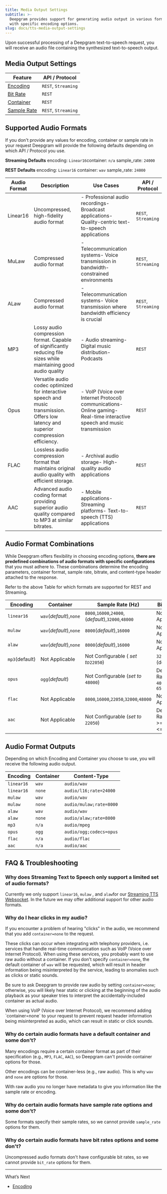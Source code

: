 ```yaml
---
title: Media Output Settings
subtitle: >-
  Deepgram provides support for generating audio output in various formats, each
  with specific encoding options.
slug: docs/tts-media-output-settings
---
```



Upon successful processing of a Deepgram text-to-speech request, you will receive an audio file containing the synthesized text-to-speech output.

## Media Output Settings

| Feature                              | API / Protocol      |
| ------------------------------------ | ------------------- |
| [Encoding](/docs/tts-encoding)       | `REST`, `Streaming` |
| [Bit Rate](/docs/tts-bit-rate)       | `REST`              |
| [Container](/docs/tts-container)     | `REST`              |
| [Sample Rate](/docs/tts-sample-rate) | `REST`, `Streaming` |

## Supported Audio Formats

<Info>
  If you don't provide any values for encoding, container or sample rate in your request Deepgram will provide the following defaults depending on which API / Protocol you use.

  **Streaming Defaults** encoding: `Linear16`container: `n/a` sample\_rate: `24000`

  **REST Defaults** encoding: `Linear16` container: `wav` sample\_rate: `24000`
</Info>

| Audio Format | Description                                                                                                                            | Use Cases                                                                                                                | API / Protocol      |
| ------------ | -------------------------------------------------------------------------------------------------------------------------------------- | ------------------------------------------------------------------------------------------------------------------------ | ------------------- |
| Linear16     | Uncompressed, high-fidelity audio format                                                                                               | - Professional audio recordings- Broadcast applications- Quality-centric text-to-speech applications                     | `REST`, `Streaming` |
| MuLaw        | Compressed audio format                                                                                                                | - Telecommunication systems- Voice transmission in bandwidth-constrained environments                                    | `REST`, `Streaming` |
| ALaw         | Compressed audio format                                                                                                                | - Telecommunication systems- Voice transmission where bandwidth efficiency is crucial                                    | `REST`, `Streaming` |
| MP3          | Lossy audio compression format. Capable of significantly reducing file sizes while maintaining good audio quality                      | - Audio streaming- Digital music distribution- Podcasts                                                                  | `REST`              |
| Opus         | Versatile audio codec optimized for interactive speech and music transmission. Offers low latency and superior compression efficiency. | - VoIP (Voice over Internet Protocol) communications- Online gaming- Real-time interactive speech and music transmission | `REST`              |
| FLAC         | Lossless audio compression format that maintains original audio quality with efficient storage.                                        | - Archival audio storage- High-quality audio applications                                                                | `REST`              |
| AAC          | Advanced audio coding format providing superior audio quality compared to MP3 at similar bitrates.                                     | - Mobile applications- Streaming platforms- Text-to-speech (TTS) applications                                            | `REST`              |

## Audio Format Combinations

While Deepgram offers flexibility in choosing encoding options, **there are predefined combinations of audio formats with specific configurations** that you must adhere to. These combinations determine the encoding parameters, container format, sample rate, bitrate, and content-type header attached to the response.

<Info>
  Refer to the above Table for which formats are supported for REST and Streaming.
</Info>

| Encoding       | Container               | Sample Rate (Hz)                                   | Bitrate (bps)                                     |
| -------------- | ----------------------- | -------------------------------------------------- | ------------------------------------------------- |
| `linear16`     | `wav`(*default*),`none` | `8000`,`16000`,`24000`,(*default*),`32000`,`48000` | Not Applicable                                    |
| `mulaw`        | `wav`(*default*),`none` | `8000`(*default*),`16000`                          | Not Applicable                                    |
| `alaw`         | `wav`(*default*),`none` | `8000`(*default*),`16000`                          | Not Applicable                                    |
| `mp3`(default) | Not Applicable          | Not Configurable ( *set to*`22050`)                | `32000`,`48000` (default)                         |
| `opus`         | `ogg`(*default*)        | Not Configurable (*set to* `48000`)                | Default: `12000` Range: >= `4000`and \<= `650000` |
| `flac`         | Not Applicable          | `8000`,`16000`,`22050`,`32000`,`48000`             | Not Applicable                                    |
| `aac`          | Not Applicable          | Not Configurable (*set to* `22050`)                | Default:`48000`, Range: >=`4000`and \<= `192000`  |

## Audio Format Outputs

Depending on which Encoding and Container you choose to use, you will receive the following audio output.

| Encoding   | Container | Content-Type            |
| ---------- | --------- | ----------------------- |
| `linear16` | `wav`     | `audio/wav`             |
| `linear16` | `none`    | `audio/l16;rate=24000`  |
| `mulaw`    | `wav`     | `audio/wav`             |
| `mulaw`    | `none`    | `audio/mulaw;rate=8000` |
| `alaw`     | `wav`     | `audio/wav`             |
| `alaw`     | `none`    | `audio/alaw;rate=8000`  |
| `mp3`      | `n/a`     | `audio/mpeg`            |
| `opus`     | `ogg`     | `audio/ogg;codecs=opus` |
| `flac`     | `n/a`     | `audio/flac`            |
| `aac`      | `n/a`     | `audio/aac`             |

## FAQ & Troubleshooting

### Why does Streaming Text to Speech only support a limited set of audio formats?

Currently we only support `linear16`, `mulaw` , and `alaw`for our [Streaming TTS Websocket](/reference/transform-text-to-speech-websocket). In the future we may offer additional support for other audio formats.

### Why do I hear clicks in my audio?

If you encounter a problem of hearing "clicks" in the audio, we recommend that you add `container=none` to the request.

These clicks can occur when integrating with telephony providers, i.e. services that handle real-time communication such as VoIP (Voice over Internet Protocol). When using these services, you probably want to use raw audio without a container. If you don't specify `container=none`, the default container of `wav` will be requested, which will result in header information being misinterpreted by the service, leading to anomalies such as clicks or static sounds.

Be sure to ask Deepgram to provide raw audio by setting `container=none`; otherwise, you will likely hear static or clicking at the beginning of the audio playback as your speaker tries to interpret the accidentally-included container as actual audio.

<Warning>
  When using VoIP (Voice over Internet Protocol), we recommend adding `container=none` to your request to prevent request header information being misinterpreted as audio, which can result in static or click sounds.
</Warning>

### Why do certain audio formats have a default container and some don't?

Many encodings require a certain container format as part of their specification (e.g., `MP3`, `FLAC`, `AAC`), so Deepgram can't provide container options for those.

Other encodings can be container-less (e.g., raw audio). This is why `wav` and `none` are options for those.

With raw audio you no longer have metadata to give you information like the sample rate or encoding.

### Why do certain audio formats have sample rate options and some don't?

Some formats specify their sample rates, so we cannot provide `sample_rate` options for them.

### Why do certain audio formats have bit rates options and some don't?

Uncompressed audio formats don't have configurable bit rates, so we cannot provide `bit_rate` options for them.

***

What’s Next

* [Encoding](/docs/tts-encoding)

